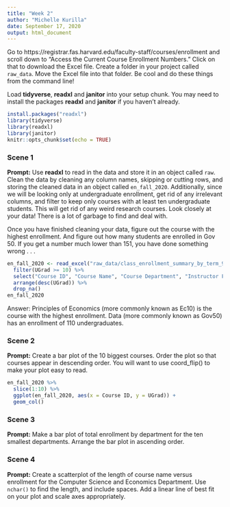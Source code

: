 ```yaml
---
title: "Week 2"
author: "Michelle Kurilla"
date: September 17, 2020
output: html_document
---
```


Go to https://registrar.fas.harvard.edu/faculty-staff/courses/enrollment and scroll down to "Access the Current Course Enrollment Numbers." Click on that to download the Excel file. Create a folder in your project called `raw_data`. Move the Excel file into that folder. Be cool and do these things from the command line!

Load **tidyverse**, **readxl** and **janitor** into your setup chunk. You may need to install the packages **readxl** and **janitor** if you haven't already.

```r
install.packages("readxl")
library(tidyverse)
library(readxl)
library(janitor)
knitr::opts_chunk$set(echo = TRUE)
```

### Scene 1

**Prompt:** Use **readxl** to read in the data and store it in an object called `raw`. Clean the data by cleaning any column names, skipping or cutting rows, and storing the cleaned data in an object called `en_fall_2020`. Additionally, since we will be looking only at undergraduate enrollment, get rid of any irrelevant columns, and filter to keep only courses with at least ten undergraduate students. This will get rid of any weird research courses. Look closely at your data! There is a lot of garbage to find and deal with.

Once you have finished cleaning your data, figure out the course with the highest enrollment. And figure out how many students are enrolled in Gov 50. If you get a number much lower than 151, you have done something wrong . . .

```r
en_fall_2020 <- read_excel("raw_data/class_enrollment_summary_by_term_9-17-2020.xlsx", skip = 3) %>%
  filter(UGrad >= 10) %>%
  select("Course ID", "Course Name", "Course Department", "Instructor Full Name", "UGrad") %>%
  arrange(desc(UGrad)) %>%
  drop_na()
en_fall_2020
```
Answer: Principles of Economics (more commonly known as Ec10) is the course with
the highest enrollment. Data (more commonly known as Gov50) has an enrollment
of 110 undergraduates. 

### Scene 2

**Prompt:** Create a bar plot of the 10 biggest courses. Order the plot so that courses appear in descending order. You will want to use coord_flip() to make your plot easy to read.

```r
en_fall_2020 %>%
  slice(1:10) %>%
  ggplot(en_fall_2020, aes(x = Course ID, y = UGrad)) + 
  geom_col()
```



### Scene 3

**Prompt:** Make a bar plot of total enrollment by department for the ten smallest departments. Arrange the bar plot in ascending order.



### Scene 4

**Prompt:** Create a scatterplot of the length of course name versus enrollment for the Computer Science and Economics Department. Use `nchar()` to find the length, and include spaces. Add a linear line of best fit on your plot and scale axes appropriately.


